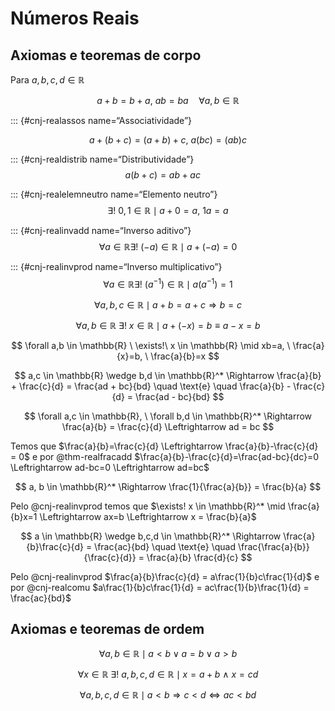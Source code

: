 # Números Reais

## Axiomas e teoremas de corpo

Para $a,b,c,d \in \mathbb{R}$

::: {#cnj-realcomu name="Comutatividade"}

$$a + b = b + a,\ ab = ba \quad \forall a,b \in \mathbb{R}$$
:::


::: {#cnj-realassos name="Associatividade"}

$$a + (b + c) = (a + b) + c,\ a(bc) = (ab)c$$

::: {#cnj-realdistrib name="Distributividade"}
$$a(b + c) = ab + ac \quad$$

::: {#cnj-realelemneutro name="Elemento neutro"}
$$\exists !\ 0, 1 \in \mathbb{R} \mid a + 0 = a, \ 1a = a$$


::: {#cnj-realinvadd name="Inverso aditivo"}
$$\forall a \in \mathbb{R} \exists !\ (-a) \in \mathbb{R} \mid a + (-a) = 0$$

::: {#cnj-realinvprod name="Inverso multiplicativo"}
$$\forall a \in \mathbb{R} \exists !\ (a^{-1}) \in \mathbb{R} \mid a(a^{-1}) = 1$$

:::{#thm-realsimpladd name="Simplificação para adição"}
$$
\forall a,b,c \in \mathbb{R} \mid a+b=a+c \Rightarrow b = c
$$
:::

:::{#thm-realsub name="Subtração"}
$$
\forall a,b \in \mathbb{R}\ \exists!\ x \in \mathbb{R} \mid a + (-x) = b \equiv a-x=b 
$$
:::

:::{#thm-realdiv name="Divisão"}
$$
\forall a,b \in \mathbb{R} \ \exists!\ x \in \mathbb{R} \mid xb=a, \ \frac{a}{x}=b, \ \frac{a}{b}=x
$$
:::

:::{#thm-realfracadd name="Soma de frações"}
$$
a,c \in \mathbb{R} \wedge b,d \in \mathbb{R}^* \Rightarrow
\frac{a}{b} + \frac{c}{d} = \frac{ad + bc}{bd} 
\quad \text{e} \quad 
\frac{a}{b} - \frac{c}{d} = \frac{ad - bc}{bd}
$$
:::

:::{#thm-realfraceq name="Frações Iguais"}
$$
\forall a,c \in \mathbb{R}, \ \forall b,d \in \mathbb{R}^* \Rightarrow \frac{a}{b} = \frac{c}{d} \Leftrightarrow ad = bc
$$

:::{.proof}
Temos que $\frac{a}{b}=\frac{c}{d} \Leftrightarrow \frac{a}{b}-\frac{c}{d} = 0$ e por @thm-realfracadd $\frac{a}{b}-\frac{c}{d}=\frac{ad-bc}{dc}=0 \Leftrightarrow ad-bc=0 \Leftrightarrow ad=bc$
:::

:::





:::{#thm-realfracinv name="Recíproco de frações"}
$$
a, b \in \mathbb{R}^* \Rightarrow \frac{1}{\frac{a}{b}} = \frac{b}{a}
$$

:::{.proof}
Pelo @cnj-realinvprod temos que $\exists! x \in \mathbb{R}^* \mid \frac{a}{b}x=1 \Leftrightarrow ax=b \Leftrightarrow x = \frac{b}{a}$
:::

:::


:::{#thm-realfracprod name="Produto de frações"}
$$
a \in \mathbb{R} \wedge b,c,d \in \mathbb{R}^* \Rightarrow
\frac{a}{b}\frac{c}{d} = \frac{ac}{bd} 
\quad \text{e} \quad
\frac{\frac{a}{b}}{\frac{c}{d}} = \frac{a}{b} \frac{d}{c}
$$

:::{.proof}
Pelo @cnj-realinvprod $\frac{a}{b}\frac{c}{d} = a\frac{1}{b}c\frac{1}{d}$ e por @cnj-realcomu $a\frac{1}{b}c\frac{1}{d} = ac\frac{1}{b}\frac{1}{d} = \frac{ac}{bd}$
:::

:::

## Axiomas e teoremas de ordem

:::{#cnj-realtricot name="Tricotomia"}

$$
\forall a,b \in \mathbb{R} \mid a < b \vee a = b \vee a > b
$$
:::


:::{#cnj-realcont name="Continuidade"}

$$
\forall x \in \mathbb{R}\ \exists !\ a,b,c,d \in \mathbb{R} \mid x=a+b \ \wedge \ x = cd
$$
:::

:::{#cnj-realordem name="Ordem"}

$$\forall a,b,c,d \in \mathbb{R} \mid a < b \Rightarrow c < d \Leftrightarrow ac < bd$$
:::





